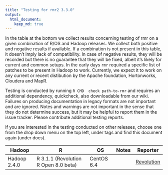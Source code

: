 ```yaml
---
title: "Testing for rmr2 3.3.0"
output: 
  html_document:
    keep_md: true
---
```


In the table at the bottom we collect results concerning testing of rmr on a given combination of R/OS and Hadoop releases. We collect both positive and negative results if available. If a combination is not present in this table, it doesn't imply lack of compatibility. In case of negative results, they will be recorded but there is no guarantee that they will be fixed, albeit it's likely for current and common setups. In the early days `rmr` required a specific list of patches to be present in Hadoop to work. Currently, we expect it to work on any current or recent distibution by the Apache foundation, Hortonworks, Cloudera and MapR.

Testing is conducted by running `R CMD  check path-to-rmr` and requires an additional dependency, quickcheck, also downloadable from our wiki. Failures on producing documentation in legacy formats are not important and are ignored. Notes and warnings are not important in the sense that they do not determine success, but it may be helpful to report them in the issue tracker. Please contribute additional testing reports. 

If you are interested in the testing conducted on other releases, choose one from the drop down menu on the top left, under tags and find this document again (under docs). 



<table>

<thead>
<tr><th>Hadoop</th><th>R</th><th>OS</th><th>Notes</th><th>Reporter</th></tr>
</thead>

<tbody>
<tr>
  <td>Hadoop 2.4.0</td>
  <td>R 3.1.1 (Revolution R Open 8.0 beta)</td>
  <td>CentOS 6.4</td>
  <td></td>
  <td><a href=mailto:rhadoop@revolutionanalytics.com>Revolution</a></td>
</tr>
</tbody>

</table>
